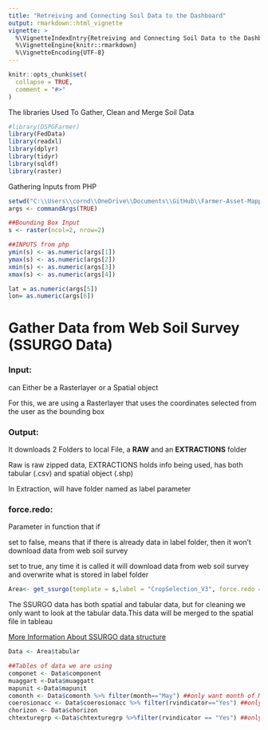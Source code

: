 ```yaml
---
title: "Retreiving and Connecting Soil Data to the Dashboard"
output: rmarkdown::html_vignette
vignette: >
  %\VignetteIndexEntry{Retreiving and Connecting Soil Data to the Dashboard}
  %\VignetteEngine{knitr::rmarkdown}
  %\VignetteEncoding{UTF-8}
---
```


```r
knitr::opts_chunk$set(
  collapse = TRUE,
  comment = "#>"
)
```

The libraries Used To Gather, Clean and Merge Soil Data

```r
#library(DSPGFarmer)
library(FedData)
library(readxl)
library(dplyr)
library(tidyr)
library(sqldf)
library(raster)
```



Gathering Inputs from PHP

```r
setwd("C:\\Users\\cornd\\OneDrive\\Documents\\GitHub\\Farmer-Asset-Mapping\\Data Exploration\\TestPHP")
args <- commandArgs(TRUE)

##Bounding Box Input
s <- raster(ncol=2, nrow=2)

##INPUTS from php
ymin(s) <- as.numeric(args[1])
ymax(s) <- as.numeric(args[2])
xmin(s) <- as.numeric(args[3])
xmax(s) <- as.numeric(args[4])

lat = as.numeric(args[5])
lon= as.numeric(args[6])

```

# Gather Data from Web Soil Survey (SSURGO Data)
### Input:
  can Either be a Rasterlayer or a Spatial object
  
  For this, we are using a Rasterlayer that uses the coordinates selected from the user as the bounding box
  
### Output:
  It downloads 2 Folders to local File, a __RAW__ and an __EXTRACTIONS__ folder
  
  Raw is raw zipped data, EXTRACTIONS holds info being used, has both tabular (.csv) and spatial object (.shp)
  
  In Extraction, will have folder named as label parameter
  

  
  
### force.redo:
  Parameter in function that if
  
  set to false, means that if there is already data in label folder, then it won't download data from web soil survey
  
  set to true, any time it is called it will download data from web soil survey and overwrite what is stored in label folder
  
```r
Area<- get_ssurgo(template = s,label = "CropSelection_V3", force.redo =TRUE)
```  
  
The SSURGO data has both spatial and tabular data, but for cleaning we only want to look at the tabular data.This data will be merged to the spatial file in tableau  

[More Information About SSURGO data structure](https://www.nrcs.usda.gov/wps/portal/nrcs/detail/soils/survey/?cid=nrcs142p2_053627) 

```r
Data <- Area$tabular

##Tables of data we are using
componet <- Data$component
muaggart <-Data$muaggatt
mapunit <-Data$mapunit
comonth <- Data$comonth %>% filter(month=="May") ##only want month of May to follow CSR2
coerosionacc <- Data$coerosionacc %>% filter(rvindicator=="Yes") ##only care about dominant areas
chorizon <- Data$chorizon
chtexturegrp <-Data$chtexturegrp %>%filter(rvindicator == "Yes") ##only care about dominant areas
```

